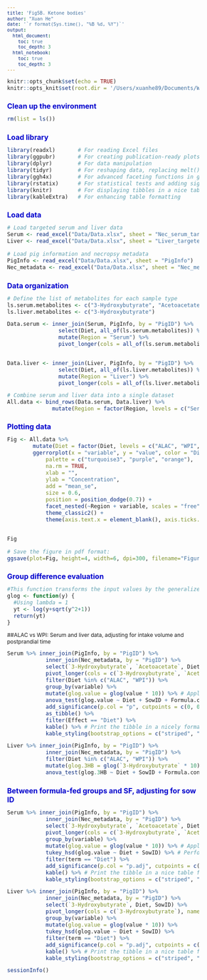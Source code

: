 ```yaml
---
title: 'Fig5B. Ketone bodies'
author: "Xuan He"
date: '`r format(Sys.time(), "%B %d, %Y")`'
output:
  html_document: 
    toc: true
    toc_depth: 3
  html_notebook: 
    toc: true
    toc_depth: 3
---
```

<style type="text/css">
body{ /* Normal  */ font-size: 12px;}
td {  /* Table  */ font-size: 10px;}
h1.title {font-size: 22px; color: DarkRed; font-style: bold;}
h1 { /* Header 1 */ font-size: 16px; color: mediumblue; font-style: bold;}
h2 { /* Header 2 */ font-size: 13px; color: mediumblue; font-style: bold;}
h3 { /* Header 3 */ font-size: 11px; font-family: "Times New Roman", Times, serif; color: mediumblue;}
code.r{ /* Code block */ font-size: 12px;}
pre { /* Code block - determines code spacing between lines */ font-size: 12px;}
</style>

```r
knitr::opts_chunk$set(echo = TRUE)
knitr::opts_knit$set(root.dir = '/Users/xuanhe89/Documents/WorkSpace/Research projects/Lactation/ALAC/Manuscripts/Paper #1/Figures and Tables R codes')

```


# Clean up the environment
```r
rm(list = ls())
```


# Load library
```r
library(readxl)       # For reading Excel files
library(ggpubr)       # For creating publication-ready plots
library(dplyr)        # For data manipulation
library(tidyr)        # For reshaping data, replacing melt() from reshape2
library(ggh4x)        # For advanced faceting functions in ggplot2
library(rstatix)      # For statistical tests and adding significance markers
library(knitr)        # For displaying tibbles in a nice table format
library(kableExtra)   # For enhancing table formatting
```


# Load data
```r
# Load targeted serum and liver data
Serum <- read_excel("Data/Data.xlsx", sheet = "Nec_serum_targeted")
Liver <- read_excel("Data/Data.xlsx", sheet = "Liver_targeted")

# Load pig information and necropsy metadata
PigInfo <- read_excel("Data/Data.xlsx", sheet = "PigInfo")
Nec_metadata <- read_excel("Data/Data.xlsx", sheet = "Nec_metadata")
```


# Data organization
```r
# Define the list of metabolites for each sample type
ls.serum.metabolites <- c("3-Hydroxybutyrate", "Acetoacetate")
ls.liver.metabolites <- c("3-Hydroxybutyrate")
```

```r
Data.serum <- inner_join(Serum, PigInfo, by = "PigID") %>%
                select(Diet, all_of(ls.serum.metabolites)) %>%
                mutate(Region = "Serum") %>%
                pivot_longer(cols = all_of(ls.serum.metabolites), names_to = "variable", values_to = "value")


Data.liver <- inner_join(Liver, PigInfo, by = "PigID") %>%
                select(Diet, all_of(ls.liver.metabolites)) %>%
                mutate(Region = "Liver") %>%
                pivot_longer(cols = all_of(ls.liver.metabolites), names_to = "variable", values_to = "value")
```

```r
# Combine serum and liver data into a single dataset
All.data <- bind_rows(Data.serum, Data.liver) %>%
              mutate(Region = factor(Region, levels = c("Serum", "Liver")))
```

# Plotting data
```r
Fig <- All.data %>% 
        mutate(Diet = factor(Diet, levels = c("ALAC", "WPI", "SF"))) %>%
        ggerrorplot(x = "variable", y = "value", color = "Diet", 
            palette = c("turquoise3", "purple", "orange"),
            na.rm = TRUE, 
            xlab = "", 
            ylab = "Concentration", 
            add = "mean_se", 
            size = 0.6,
            position = position_dodge(0.7)) +
            facet_nested(~Region + variable, scales = "free", independent = "y") +  # Free x axis with proportional facet widths using facet_nested
            theme_classic2() +
            theme(axis.text.x = element_blank(), axis.ticks.x = element_blank())


Fig

# Save the figure in pdf format:
ggsave(plot=Fig, height=4, width=6, dpi=300, filename="Figure 5/Fig5B.pdf", useDingbats=FALSE)
```


# Group difference evaluation
```r
#This function transforms the input values by the generalized #log function.
glog <- function(y) {
  #Using lambda = 1 
  yt <- log(y+sqrt(y^2+1))
  return(yt)
}
```

##ALAC vs WPI: Serum and liver data, adjusting for intake volume and postprandial time

```r
Serum %>% inner_join(PigInfo, by = "PigID") %>%
            inner_join(Nec_metadata, by = "PigID") %>%
            select(`3-Hydroxybutyrate`, `Acetoacetate`, Diet, SowID, Formula.consumed.g, Time.postprandial.min) %>%
            pivot_longer(cols = c(`3-Hydroxybutyrate`, `Acetoacetate`), names_to = "variable", values_to = "value") %>%
            filter(Diet %in% c("ALAC", "WPI")) %>%
            group_by(variable) %>%
            mutate(glog.value = glog(value * 10)) %>% # Apply generalized log transformation to metabolite values
            anova_test(glog.value ~ Diet + SowID + Formula.consumed.g + Time.postprandial.min, type = 1) %>% # Perform ANOVA
            add_significance(p.col = "p", cutpoints = c(0, 0.05, 0.1, 1), symbols = c("*", "#", "ns")) %>% # Add significance markers
            as_tibble() %>%
            filter(Effect == "Diet") %>%
            kable() %>% # Print the tibble in a nicely formatted table
            kable_styling(bootstrap_options = c("striped", "hover")) # Enhance table formatting with kableExtra
```

```r
Liver %>% inner_join(PigInfo, by = "PigID") %>%
            inner_join(Nec_metadata, by = "PigID") %>% 
            filter(Diet %in% c("ALAC", "WPI")) %>%
            mutate(glog.3HB = glog(`3-Hydroxybutyrate` * 10)) %>% # glog transformation
            anova_test(glog.3HB ~ Diet + SowID + Formula.consumed.g + Time.postprandial.min, type = 1) 
```

# Between formula-fed groups and SF, adjusting for sow ID

```r
Serum %>% inner_join(PigInfo, by = "PigID") %>%
            inner_join(Nec_metadata, by = "PigID") %>%
            select(`3-Hydroxybutyrate`, `Acetoacetate`, Diet, SowID) %>%
            pivot_longer(cols = c(`3-Hydroxybutyrate`, `Acetoacetate`), names_to = "variable", values_to = "value") %>%
            group_by(variable) %>%
            mutate(glog.value = glog(value * 10)) %>% # Apply generalized log transformation to metabolite values
            tukey_hsd(glog.value ~ Diet + SowID) %>% # Perform Tukey HSD test
            filter(term == "Diet") %>%
            add_significance(p.col = "p.adj", cutpoints = c(0, 0.05, 0.1, 1), symbols = c("*", "#", "ns")) %>%
            kable() %>% # Print the tibble in a nice table format
            kable_styling(bootstrap_options = c("striped", "hover")) # Enhance table formatting
```


```r
Liver %>% inner_join(PigInfo, by = "PigID") %>%
            inner_join(Nec_metadata, by = "PigID") %>%
            select(`3-Hydroxybutyrate`, Diet, SowID) %>%
            pivot_longer(cols = c(`3-Hydroxybutyrate`), names_to = "variable", values_to = "value") %>%
            group_by(variable) %>%
            mutate(glog.value = glog(value * 10)) %>%
            tukey_hsd(glog.value ~ Diet + SowID) %>%
            filter(term == "Diet") %>%
            add_significance(p.col = "p.adj", cutpoints = c(0, 0.05, 0.1, 1), symbols = c("*", "#", "ns")) %>%
            kable() %>% # Print the tibble in a nice table format
            kable_styling(bootstrap_options = c("striped", "hover")) # Enhance table formatting

```

```r
sessionInfo()
```